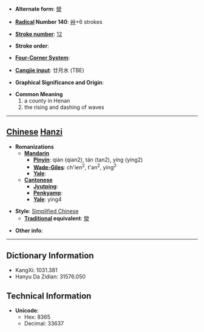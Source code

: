 * '''Alternate form''': [[滎]]

* '''[[Wiktionary:Chinese radical index| Radical]] Number 140''': [[Wiktionary:Chinese radical index 艸|艸]]+6 strokes

* '''[[Wiktionary:Chinese total strokes index|Stroke number]]''': [[Wiktionary:Chinese total strokes index 12|12]]

* '''Stroke order''': 

* '''[[Wiktionary:Chinese four corner index|Four-Corner System]]''': 

* '''[[Wiktionary:Chinese Cangjie index|Cangjie input]]''': 廿月水 (TBE)

* '''Graphical Significance and Origin''': 

* '''Common Meaning'''
*#a county in Henan
*# the rising and dashing of waves


----

== [[Chinese]] [[Hanzi]] ==

* '''Romanizations'''
** '''[[Mandarin]]'''
*** '''[[Pinyin]]''': qián (qian2), tán (tan2), yíng (ying2)
*** '''[[Wade-Giles]]''': ch'ien<sup>2</sup>, t'an<sup>2</sup>, ying<sup>2</sup>
*** '''[[Yale]]''': 
** '''[[Cantonese]]'''
*** '''[[Jyutping]]''':
*** '''[[Penkyamp]]''': 
*** '''[[Yale]]''': ying4

* '''Style''': [[Simplified Chinese]] 
** '''[[Traditional Chinese|Traditional]] equivalent''': [[滎]]

* '''Other info''': 

----

== Dictionary Information ==

* KangXi: 1031.381
* Hanyu Da Zidian: 31576.050

== Technical Information ==

* '''Unicode''':
** Hex: 8365
** Decimal: 33637
